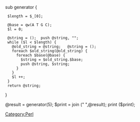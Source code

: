 <perl>
sub generator {
  $length = $_[0];
  
  @base = qw(A T G C);
  $l = 0;
  
  @string = ();  push @string, "";
  while ($l < $length) {
    @old_string = @string;   @string = ();
    foreach $old_string(@old_string) {
      foreach $base(@base) {
        $string = $old_string.$base;
        push @string, $string;
      }
    }
    $l ++;
  }
  return @string;
}

@result = generator(5);
$print = join (" ",@result);
print ($print);
</perl>
[[Category:Perl]]